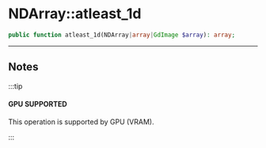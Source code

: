 
# NDArray::atleast_1d

```php
public function atleast_1d(NDArray|array|GdImage $array): array;
```

---

## Notes

:::tip

#### GPU SUPPORTED
This operation is supported by GPU (VRAM).

:::